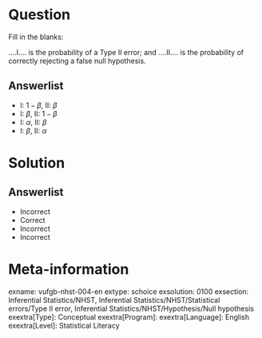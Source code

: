 Question
========
  
Fill in the blanks: 

….I…. is the probability of a Type II error; and ….II…. is the probability of correctly rejecting a false null hypothesis. 

  
Answerlist
----------
* I: $1-\beta$, II: $\beta$
* I: $\beta$,  II: $1-\beta$
* I: $\alpha$, II: $\beta$
* I: $\beta$, II: $\alpha$


Solution
========

Answerlist
----------
* Incorrect
* Correct
* Incorrect
* Incorrect

Meta-information
================
exname: vufgb-nhst-004-en
extype: schoice
exsolution: 0100
exsection: Inferential Statistics/NHST, Inferential Statistics/NHST/Statistical errors/Type II error, Inferential Statistics/NHST/Hypothesis/Null hypothesis
exextra[Type]: Conceptual
exextra[Program]: 
exextra[Language]: English
exextra[Level]: Statistical Literacy
